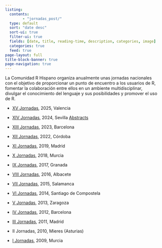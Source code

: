 ```yaml
---
listing:
  contents:
        - "jornadas_post/"
  type: default
  sort: "date desc"
  sort-ui: true
  filter-ui: true
  fields: [date, title, reading-time, description, categories, image]
  categories: true
  feed: true
page-layout: full
title-block-banner: true
page-navigation: true
---
```


La Comunidad R Hispano organiza anualmente unas jornadas nacionales con el objetivo de proporcionar un punto de encuentro a los usuarios de R, fomentar la colaboración entre ellos en un ambiente multidisciplinar, divulgar el conocimiento del lenguaje y sus posibilidades y promover el uso de R.

-   [XV Jornadas](https://rvalencia.webs.upv.es), 2025, Valencia 
-   [XIV Jornadas](https://www.imus.us.es/congresos/IIIRqueR/), 2024, Sevilla [Abstracts](materiales/IIIRqueR_abstracts.pdf)

-   [XIII Jornadas](https://eventum.upf.edu/101896/detail/ii-congreso-de-r-y-xiii-jornadas-de-usuarios-de-r.html), 2023, Barcelona

-   [XII Jornadas](http://r-es.org/12jr/), 2022, Córdoba

-   [XI Jornadas](http://r-es.org/11jr/), 2019, Madrid

-   [X Jornadas](http://r-es.org/10jr/), 2018, Murcia

-   [IX Jornadas](http://r-es.org/09jr/), 2017, Granada

-   [VIII Jornadas](http://r-es.org/8jornadasR/), 2016, Albacete

-   [VII Jornadas](http://r-es.org/07jr/), 2015, Salamanca

-   [VI Jornadas](http://r-es.org/tiki/VI+Jornadas), 2014, Santiago de Compostela

-   [V Jornadas](http://r-es.org/tiki/V+Jornadas), 2013, Zaragoza

-   [IV Jornadas](http://r-es.org/tiki/IV+Jornadas), 2012, Barcelona

-   [III Jornadas](http://r-es.org/03jr/), 2011, Madrid

-   II Jornadas, 2010, Mieres (Asturias)

-   [I Jornadas](https://tv.um.es/videos?serie=1931), 2009, Murcia
